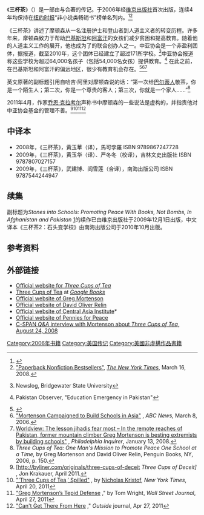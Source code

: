 {{Infobox book
| name          = 三杯茶 
| title_orig    = ''Three Cups of Tea''
| translator    = 
| image         = ThreeCupsOfTea BookCover.jpg
| caption       = 封面
| author        = {{en-link|葛瑞格·摩頓森|Greg Mortenson}}与{{en-link|大衛·奧利佛·瑞林|David Oliver Relin}}
| illustrator   =
| cover_artist  =
| country       = 美国
| language      = 英语
| series        =
| subject       =
| genre         = 传记
| publisher     = [[企鹅出版集团|企鹅出版集团]]
| release_date  = 2006
| media_type    = 精装，平装，音乐CD
| pages         = 368
| isbn          = 978-0-14-303825-2
| oclc= 83299454
| preceded_by   =
| followed_by   = 石头变学校
}}

《'''三杯茶'''》（{{lang-en|''Three Cups of Tea: One Man's Mission to Promote Peace ... One School at a Time''}}）是一部由{{en-link|葛瑞格·摩頓森|Greg Mortenson}}与{{en-link|大衛·奧利佛·瑞林|David Oliver Relin}}合著的传记。于2006年经[[维京出版社|维京出版社]]首次出版，连续4年均保持在[[纽约时报|纽约时报]]“非小说类畅销书”榜单名列内。<ref>{{Cite web |url=http://articles.cnn.com/2011-04-18/entertainment/three.cups.of.tea.controversy_1_korphe-three-cups-man-s-mission/5?_s=PM:SHOWBIZ |title=CNN reports number of years Three Cups of Tea on NYT Bestseller list |accessdate=2015-09-28 |archive-date=2012-10-09 |archive-url=https://web.archive.org/web/20121009003613/http://articles.cnn.com/2011-04-18/entertainment/three.cups.of.tea.controversy_1_korphe-three-cups-man-s-mission/5?_s=PM%3ASHOWBIZ |dead-url=yes }}</ref><ref>[http://www.nytimes.com/2008/03/16/books/bestseller/0316bestpapernonfiction.html?scp=1&sq=three+cups+of+tea&st=nyt "Paperback Nonfiction Bestsellers"], ''[[The_New_York_Times|The New York Times]]'', March 16, 2008.</ref>

《三杯茶》讲述了摩顿森从一名注册护士和登山者到人道主义者的转变历程。许多年来，摩顿森致力于帮助[[巴基斯坦|巴基斯坦]]和[[阿富汗|阿富汗]]的女孩们减少贫困和提高教育。随着他的人道主义工作的展开，他也成为了{{en-link|中亞協會|Central Asia Institute}}的联合创办人之一。中亚协会是一个非盈利团体，据报道，截至2010年，这个团体已经建立了超过171所学校。<ref>{{cite web |url=http://www.bridgew.edu/NewsLog/view_story.cfm?StoryID=904 |title=存档副本 |accessdate=2011-06-26 |deadurl=yes |archiveurl=https://web.archive.org/web/20110404121244/http://www.bridgew.edu/Newslog/view_story.cfm?StoryID=904 |archivedate=2011-04-04 }}  Newslog, Bridgewater State University</ref>中亚协会报道称这些学校为超过64,000名孩子（包括54,000名女孩）提供教育。<ref>{{cite web |url=http://pakobserver.net/detailnews.asp?id=85099 |title=存档副本 |accessdate=2011-06-26 |deadurl=yes |archiveurl=https://web.archive.org/web/20120316085214/http://pakobserver.net/detailnews.asp?id=85099 |archivedate=2012-03-16 }}  Pakistan Observer, "Education Emergency in Pakistan"</ref> 在此之前，在巴基斯坦和阿富汗的偏远地区，很少有教育机会存在。<ref>{{Cite web |url=http://www.bozemandailychronicle.com/news/article_49af3e0e-0358-11e0-a188-001cc4c03286.html |title=Journey of Hope |publisher=Bozeman Daily Chronicle |accessdate=2010-12-08 |archive-date=2010-12-10 |archive-url=https://web.archive.org/web/20101210211613/http://www.bozemandailychronicle.com/news/article_49af3e0e-0358-11e0-a188-001cc4c03286.html |dead-url=no }}</ref><ref>[http://www.abcnews.go.com/GMA/Books/story?id=1638728 "Mortenson Campaigned to Build Schools in Asia"] {{Wayback|url=http://www.abcnews.go.com/GMA/Books/story?id=1638728 |date=20080430230357 }}, ''ABC News,'' March 8, 2006.</ref><ref>[http://www.gregmortenson.com/Articles/FeaturedArticles/01-13-08PhiladelphiaInquirer.htm Worldview: The lesson jihadis fear most – In the remote reaches of Pakistan, former mountain climber Greg Mortenson is besting extremists by building schools"] {{Wayback|url=http://www.gregmortenson.com/Articles/FeaturedArticles/01-13-08PhiladelphiaInquirer.htm |date=20080229111341 }}, ''Philadelphia Inquirer'', January 13, 2008.</ref>

英文原著的副标题引用自哈吉·阿里对摩顿森说的话：“第一次给[[巴尔蒂人|巴尔蒂人]]敬茶，你是一个陌生人；第二次，你是一个尊贵的客人；第三次，你就是一个家人......”<ref>''Three Cups of Tea: One Man's Mission to Promote Peace One School at a Time,'' by Greg Mortenson and David Oliver Relin, Penguin Books, NY, 2006, p. 150.</ref>

2011年4月，作家[[乔恩·克拉考尔|乔恩·克拉考尔]]声称书中摩顿森的一些说法是虚构的，并指责他对中亚协会基金的管理不善。<ref>[http://byliner.com/originals/three-cups-of-deceit ''Three Cups of Deceit] {{Wayback|url=http://byliner.com/originals/three-cups-of-deceit |date=20110624035445 }}'', Jon Krakauer, April 2011.</ref><ref>[http://www.nytimes.com/2011/04/21/opinion/21kristof.html?ref=nicholasdkristof&pagewanted=print "‘Three Cups of Tea,’ Spilled"] {{Wayback|url=http://www.nytimes.com/2011/04/21/opinion/21kristof.html?ref=nicholasdkristof&pagewanted=print |date=20170820080349 }}, by [[Nicholas_Kristof|Nicholas Kristof]], ''New York Times'', April 20, 2011</ref><ref>[http://blogs.wsj.com/indiarealtime/2011/04/27/greg-mortensons-tepid-defense "Greg Mortenson’s Tepid Defense] {{Wayback|url=http://blogs.wsj.com/indiarealtime/2011/04/27/greg-mortensons-tepid-defense |date=20171124003052 }}," by Tom Wright, ''Wall Street Journal'', April 27, 2011</ref><ref>[http://outside-blog.away.com/blog/2011/04/greg-mortensons-trip-to-korphe-cant-get-there-from-here.html "Can't Get There From Here] {{Wayback|url=http://outside-blog.away.com/blog/2011/04/greg-mortensons-trip-to-korphe-cant-get-there-from-here.html |date=20110430025339 }}," ''Outside'' journal, Apr 27, 2011</ref>

==中译本==
* 2008年，《三杯茶》，黃玉華（译），馬可孛羅 ISBN 9789867247728
* 2009年，《三杯茶》，黄玉华（译）、严冬冬（校译），吉林文史出版社 ISBN 9787807027157
* 2009年，《三杯茶》，武建博、阎雪莲（合译），南海出版公司 ISBN 9787544244947
==续集==
副标题为''Stones into Schools: Promoting Peace With Books, Not Bombs, In Afghanistan and Pakistan'' [http://www.stonesintoschools.com]{{Wayback|url=http://www.stonesintoschools.com/ |date=20200901201457 }}的续作已由维京出版社于2009年12月1日出版，中文译本《三杯茶2：石头变学校》由南海出版公司于2010年10月出版。

==参考资料==
{{Reflist|35em}}

==外部链接==
{{Portal|書籍|美國}}
*[http://www.threecupsoftea.com/ Official website for ''Three Cups of Tea'']{{Wayback|url=http://www.threecupsoftea.com/ |date=20190706152931 }}
*[http://books.google.com/books?id=HbezCyqr3q0C&pg=PP1&dq=Three+cups+of+tea#v=onepage&q=&f=false Three Cups of Tea]{{Wayback|url=http://books.google.com/books?id=HbezCyqr3q0C&pg=PP1&dq=Three+cups+of+tea#v=onepage&q=&f=false |date=20140627022809 }} at ''[[Google_Books|Google Books]]''
*[http://www.gregmortenson.com/ Official website of Greg Mortenson]{{Wayback|url=http://www.gregmortenson.com/ |date=20150801163058 }}
*[http://www.davidoliverrelin.com/ Official website of David Oliver Relin]{{Wayback|url=http://www.davidoliverrelin.com/ |date=20161006084029 }}
*[http://www.ikat.org/ Official website of Central Asia Institute]* {{Wayback|url=http://www.ikat.org/ |date=20111012160345 }}
*[http://www.penniesforpeace.org Official website of Pennies for Peace]{{Wayback|url=http://www.penniesforpeace.org/ |date=20200906172153 }}
*[http://www.c-span.org/video/?280546-1/qa-greg-mortenson C-SPAN ''Q&A'' interview with Mortenson about ''Three Cups of Tea'', August 24, 2008]{{Wayback|url=http://www.c-span.org/video/?280546-1%2Fqa-greg-mortenson |date=20170519172131 }}

{{DEFAULTSORT:Three Cups Of Tea}}
[[Category:2006年书籍|Category:2006年书籍]]
[[Category:美国传记|Category:美国传记]]
[[Category:美國非虛構作品書籍|Category:美國非虛構作品書籍]]